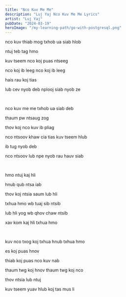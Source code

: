 ```yaml
---
title: "Nco Kuv Me Me"
description: "Luj Yaj Nco Kuv Me Me Lyrics"
artist: "Luj Yaj"
pubDate: "2024-03-19"
heroImage: "/my-learning-path/go-with-postgresql.png"
---
```


nco kuv thiab mog txhob ua siab hlob

ntuj teb tag hmo

kuv tseem nco koj puas ntseeg

nco koj ib leeg nco koj ib leeg

hais rau koj tias

lub cev nyob deb nplooj siab nyob ze

<br />

nco kuv me me txhob ua siab deb

thaum pw ntsaug zog

thov koj nco kuv ib pliag

nco ntsoov khaw cia tias kuv tseem hlub

ib tug nyob deb

nco ntsoov lub npe nyob rau hauv siab

<br />

hmo ntuj kaj hli

hnub qub ntsa iab

thov koj ntsia saum lub hli

txhua hmo wb tuaj sib ntsib

lub hli yog wb qhov chaw ntsib

xav kom kaj hli txhua hmo

<br />

kuv nco txog koj txhua hnub txhua hmo

es koj puas hnov

thiab koj puas nco kuv nab

thaum twg koj hnov thaum twg koj nco

thov ntsia lub ntuj

kuv tseem yuav hlub koj tas mus li
